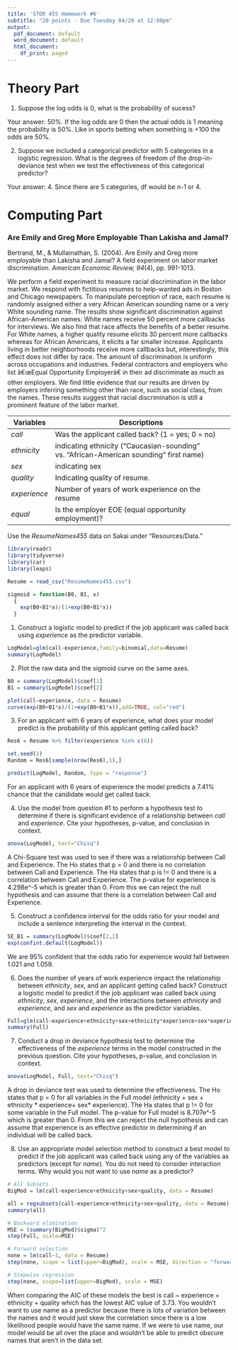 ```yaml
---
title: 'STOR 455 Homework #6'
subtitle: "20 points - Due Tuesday 04/20 at 12:00pm"
output:
  pdf_document: default
  word_document: default
  html_document:
    df_print: paged
---
```


# Theory Part

1. Suppose the log odds is 0, what is the probability of sucess?

Your answer: 50%. If the log odds are 0 then the actual odds is 1 meaning the probability is 50%. Like in sports betting when something is +100 the odds are 50%.

2. Suppose we included a categorical predictor with 5 categories in a logistic regression. What is the degrees of freedom of the drop-in-deviance test when we test the effectiveness of this categorical predictor? 

Your answer: 4. Since there are 5 categories, df would be n-1 or 4. 


# Computing Part


### Are Emily and Greg More Employable Than Lakisha and Jamal? ###

Bertrand, M., & Mullainathan, S. (2004). Are Emily and Greg more employable than Lakisha and Jamal? A field experiment on labor market discrimination. _American Economic Review, 94_(4), pp. 991-1013.

We perform a field experiment to measure racial discrimination in the labor market. We respond with fictitious resumes to help-wanted ads in Boston and Chicago newspapers. To manipulate perception of race, each resume is randomly assigned either a very African American sounding name or a very White sounding name. The results show significant discrimination against African-American names: White names receive 50 percent more callbacks for interviews. We also find that race affects the benefits of a better resume. For White names, a higher quality resume elicits 30 percent more callbacks whereas for African Americans, it elicits a far smaller increase. Applicants living in better neighborhoods receive more callbacks but, interestingly, this effect does not differ by race. The amount of discrimination is uniform across occupations and industries. Federal contractors and employers who list â€œEqual Opportunity Employerâ€ in their ad discriminate as much as other employers. We find little evidence that our results are driven by employers inferring something other than race, such as social class, from the names. These results suggest that racial discrimination is still a prominent feature of the labor market.    


Variables     | Descriptions
-----------   | -----------------------------------------------------
_call_        | Was the applicant called back? (1 = yes; 0 = no)
_ethnicity_   | indicating ethnicity ("Caucasian-sounding" vs. "African-American sounding" first name)
_sex_         | indicating sex
_quality_     | Indicating quality of resume.
_experience_  | Number of years of work experience on the resume
_equal_       | Is the employer EOE (equal opportunity employment)?


Use the _ResumeNames455_ data on Sakai under "Resources/Data."

```r
library(readr)
library(tidyverse)
library(car)
library(leaps)

Resume = read_csv("ResumeNames455.csv")

sigmoid = function(B0, B1, x)
  {
    exp(B0+B1*x)/(1+exp(B0+B1*x))
  }
```


1) Construct a logistic model to predict if the job applicant was called back using _experience_ as the predictor variable.

```r
LogModel=glm(call~experience,family=binomial,data=Resume)
summary(LogModel)
```


2) Plot the raw data and the sigmoid curve on the same axes.

```r
B0 = summary(LogModel)$coef[1]
B1 = summary(LogModel)$coef[2]

plot(call~experience, data = Resume)
curve(exp(B0+B1*x)/(1+exp(B0+B1*x)),add=TRUE, col="red")
```


3) For an applicant with 6 years of experience, what does your model predict is the probability of this applicant getting called back?

```r
Res6 = Resume %>% filter(experience %in% c(6))

set.seed(1)
Random = Res6[sample(nrow(Res6),1),]

predict(LogModel, Random, type = "response")
```
For an applicant with 6 years of experience the model predicts a 7.41% chance that the candidate would get called back.


4) Use the model from question #1 to perform a hypothesis test to determine if there is significant evidence of a relationship between _call_ and _experience_. Cite your hypotheses, p-value, and conclusion in context.

```r
anova(LogModel, test="Chisq")
```
A Chi-Square test was used to see if there was a relationship between Call and Experience. The Ho states that p = 0 and there is no correlation between Call and Experience. The Ha states that p is != 0 and there is a correlation between Call and Experience. The p-value for experience is 4.298e^-5 which is greater than 0. From this we can reject the null hypothesis and can assume that there is a correlation between Call and Experience.

5) Construct a confidence interval for the odds ratio for your model and include a sentence interpreting the interval in the context.

```r
SE_B1 = summary(LogModel)$coef[2,2]
exp(confint.default(LogModel))
```
We are 95% confident that the odds ratio for experience would fall between 1.021 and 1.059.

6) Does the number of years of work experience impact the relationship between _ethnicity_, _sex_, and an applicant getting called back? Construct a logistic model to predict if the job applicant was called back using _ethnicity_, _sex_, _experience_, and the interactions between _ethnicity_ and _experience_, and _sex_ and _experience_ as the predictor variables.

```r
Full=glm(call~experience+ethnicity+sex+ethnicity*experience+sex*experience,family=binomial,data=Resume)
summary(Full)
```


7)  Conduct a drop in deviance hypothesis test to determine the effectiveness of the _experience_ terms in the model constructed in the previous question. Cite your hypotheses, p-value, and conclusion in context.

```r
anova(LogModel, Full, test="Chisq")
```
A drop in deviance test was used to determine the effectiveness. The Ho states that p = 0 for all variables in the Full model (ethnicity + sex + ethnicity * experience+ sex* experience). The Ha states that p != 0 for some variable in the Full model. The p-value for Full model is 8.707e^-5 which is greater than 0. From this we can reject the null hypothesis and can assume that experience is an effective predictor in determining if an individual will be called back.


8)  Use an appropriate model selection method to construct a best model to predict if the job applicant was called back using any of the variables as predictors (except for _name_). You do not need to consider interaction terms. Why would you not want to use _name_ as a predictor?

```r
# All Subsets
BigMod = lm(call~experience+ethnicity+sex+quality, data = Resume)

all = regsubsets(call~experience+ethnicity+sex+quality, data = Resume)
summary(all)

# Backward elimination
MSE = (summary(BigMod)$sigma)^2
step(Full, scale=MSE)

# Forward selection
none = lm(call~1, data = Resume)
step(none, scope = list(upper=BigMod), scale = MSE, direction = "forward")

# Stepwise regression
step(none, scope=list(upper=BigMod), scale = MSE)
```

When comparing the AIC of these models the best is call ~ experience + ethnicity + quality which has the lowest AIC value of 3.73. You wouldn't want to use name as a predictor because there is lots of variation between the names and it would just skew the correlation since there is a low likelihood people would have the same name. If we were to use name, our model would be all over the place and wouldn't be able to predict obscure names that aren't in the data set.